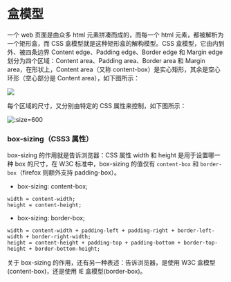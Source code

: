 # 盒模型

一个 web 页面是由众多 html 元素拼凑而成的，而每一个 html 元素，都被解析为一个矩形盒，而 CSS 盒模型就是这种矩形盒的解构模型。CSS 盒模型，它由内到外、被四条边界 Content edge、Padding edge、Border edge 和 Margin edge 划分为四个区域：Content area、Padding area、Border area 和 Margin area，在形状上，Content area（又称 content-box）是实心矩形，其余是空心环形（空心部分是 Content area），如下图所示：

![](img/box1.webp)

每个区域的尺寸，又分别由特定的 CSS 属性来控制，如下图所示：

![](./img/box2.webp ':size=600')

### box-sizing（CSS3 属性）

box-sizing 的作用就是告诉浏览器：CSS 属性 width 和 height 是用于设置哪一种 box 的尺寸，在 W3C 标准中，box-sizing 的值仅有 `content-box` 和 `border-box`（firefox 则额外支持 padding-box）。

- box-sizing: content-box;

```
width = content-width;
height = content-height;
```

- box-sizing: border-box;

```
width = content-width + padding-left + padding-right + border-left-width + border-right-width;
height = content-height + padding-top + padding-bottom + border-top-height + border-bottom-height;
```

关于 box-sizing 的作用，还有另一种表述：告诉浏览器，是使用 W3C 盒模型(content-box)，还是使用 IE 盒模型(border-box)。
